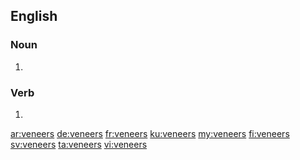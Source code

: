==English==

===Noun===
{{head|en|noun plural form}}

# {{plural of|veneer|lang=en}}

===Verb===
{{head|en|verb form}}

# {{en-third-person singular of|veneer}}

[[ar:veneers]]
[[de:veneers]]
[[fr:veneers]]
[[ku:veneers]]
[[my:veneers]]
[[fi:veneers]]
[[sv:veneers]]
[[ta:veneers]]
[[vi:veneers]]